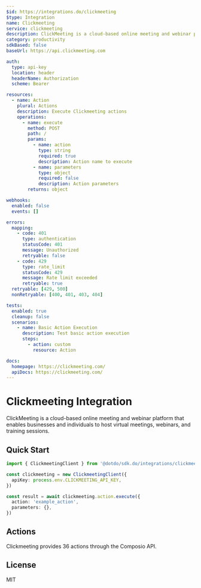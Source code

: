 ```yaml
---
$id: https://integrations.do/clickmeeting
$type: Integration
name: Clickmeeting
service: clickmeeting
description: ClickMeeting is a cloud-based online meeting and webinar platform that enables businesses and individuals to host virtual meetings, webinars, and training sessions.
category: productivity
sdkBased: false
baseUrl: https://api.clickmeeting.com

auth:
  type: api-key
  location: header
  headerName: Authorization
  scheme: Bearer

resources:
  - name: Action
    plural: Actions
    description: Execute Clickmeeting actions
    operations:
      - name: execute
        method: POST
        path: /
        params:
          - name: action
            type: string
            required: true
            description: Action name to execute
          - name: parameters
            type: object
            required: false
            description: Action parameters
        returns: object

webhooks:
  enabled: false
  events: []

errors:
  mapping:
    - code: 401
      type: authentication
      statusCode: 401
      message: Unauthorized
      retryable: false
    - code: 429
      type: rate_limit
      statusCode: 429
      message: Rate limit exceeded
      retryable: true
  retryable: [429, 500]
  nonRetryable: [400, 401, 403, 404]

tests:
  enabled: true
  cleanup: false
  scenarios:
    - name: Basic Action Execution
      description: Test basic action execution
      steps:
        - action: custom
          resource: Action

docs:
  homepage: https://clickmeeting.com/
  apiDocs: https://clickmeeting.com/
---
```


# Clickmeeting Integration

ClickMeeting is a cloud-based online meeting and webinar platform that enables businesses and individuals to host virtual meetings, webinars, and training sessions.

## Quick Start

```typescript
import { ClickmeetingClient } from '@dotdo/sdk.do/integrations/clickmeeting'

const clickmeeting = new ClickmeetingClient({
  apiKey: process.env.CLICKMEETING_API_KEY,
})

const result = await clickmeeting.action.execute({
  action: 'example_action',
  parameters: {},
})
```

## Actions

Clickmeeting provides 36 actions through the Composio API.

## License

MIT
